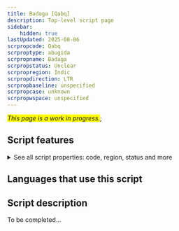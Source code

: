 ```yaml
---
title: Badaga [Qabq]
description: Top-level script page
sidebar:
    hidden: true
lastUpdated: 2025-08-06
scrpropcode: Qabq
scrproptype: abugida
scrpropname: Badaga
scrpropstatus: Unclear
scrpropregion: Indic
scrpropdirection: LTR
scrpropbaseline: unspecified
scrpropcase: unknown
scrpropwspace: unspecified
---
```


<span style='background-color:yellow'>_This page is a work in progress._</span>;


## Script features

<details>
<summary> See all script properties: code, region, status and more</summary>
<ScriptInfo />
</details>

## Languages that use this script

<WsList script='Qabq' wsMax='5' />

## Script description

To be completed...

